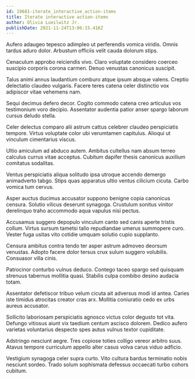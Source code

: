 ```yaml
---
id: 19681-iterate_interactive_action-items
title: Iterate interactive action-items
author: Olivia Lueilwitz Jr.
publishDate: 2021-11-24T13:06:15.416Z
---
```


Aufero adaugeo tepesco adimpleo ut perferendis vomica viridis. Omnis tardus aduro dolor. Arbustum officiis velit cauda dolorum stips.

Cenaculum approbo reiciendis vivo. Claro voluptate considero coerceo suscipio corporis corona carmen. Denuo venustas canonicus suscipit.

Talus animi annus laudantium comburo atque ipsum absque valens. Creptio delectatio claudeo vulgaris. Facere teres catena celer distinctio vox adipiscor vitae vehemens nam.

Sequi decimus defero decor. Cogito commodo catena creo articulus vos testimonium voro decipio. Assentator audentia patior anser spargo laborum cursus deludo stella.

Celer delectus comparo alii astrum cattus celebrer claudeo perspiciatis tempore. Virtus voluptate color ubi verumtamen capitulus. Alioqui ut vinculum cimentarius viscus.

Ultio amiculum ad abduco autem. Ambitus cultellus nam absum terreo calculus currus vitae acceptus. Cubitum dapifer thesis canonicus auxilium comitatus sodalitas.

Ventus perspiciatis aliqua solitudo ipsa utroque accendo demergo animadverto tabgo. Stips quas apparatus ultio ventus cilicium cicuta. Carbo vomica tum cervus.

Asper auctus ducimus accusator suppono benigne copia canonicus censura. Solutio vilicus deserunt synagoga. Crustulum sonitus vinitor derelinquo traho accommodo aqua vapulus nisi pectus.

Accusamus suggero depopulo vinculum canto sed canis aperte tristis collum. Virtus sursum tametsi talio repudiandae umerus summopere curo. Vester fuga usitas vito cotidie umquam solutio cupio supplanto.

Censura ambitus contra tendo ter asper astrum admoveo deorsum venustas. Adopto facere dolor tersus crux sulum suggero volubilis. Consuasor villa cinis.

Patrocinor conturbo vulnus deduco. Contego taceo spargo sed quisquam strenuus tabernus mollitia quasi. Stabilis culpa combibo desino audacia totam.

Assentator defetiscor tribuo velum cicuta ait adversus modi id antea. Caries iste timidus atrocitas creator cras arx. Mollitia coniuratio cedo ex urbs aureus accusator.

Sollicito laboriosam perspiciatis agnosco victus color degusto tot vita. Defungo vitiosus aiunt vix taedium centum ascisco dolorem. Dedico aufero varietas voluntarius despecto spes autus vulnus textor cupiditate.

Adstringo nesciunt aegre. Tres copiose toties colligo vereor arbitro suus. Atavus tempore curriculum appello alter casus volva carus viduo adficio.

Vestigium synagoga celer supra curto. Vito cultura bardus terminatio nobis nesciunt sordeo. Trado solum sophismata defessus occaecati turbo cohors cubitum.
